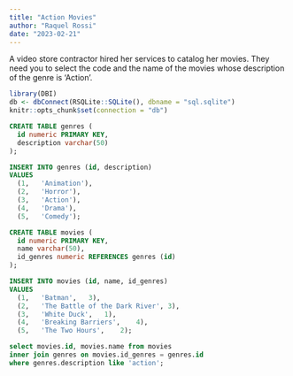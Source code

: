 ```yaml
---
title: "Action Movies"
author: "Raquel Rossi"
date: "2023-02-21"
---
```


A video store contractor hired her services to catalog her movies. They need you to select the code and the name of the movies whose description of the genre is 'Action'.

```r

library(DBI)
db <- dbConnect(RSQLite::SQLite(), dbname = "sql.sqlite")
knitr::opts_chunk$set(connection = "db")

```

```sql

CREATE TABLE genres (
  id numeric PRIMARY KEY,
  description varchar(50)
);

```

```sql

INSERT INTO genres (id, description)
VALUES
  (1,	'Animation'),
  (2,	'Horror'),
  (3,	'Action'),
  (4,	'Drama'),
  (5,	'Comedy');

```

```sql

CREATE TABLE movies (
  id numeric PRIMARY KEY,
  name varchar(50),
  id_genres numeric REFERENCES genres (id)
);

```

```sql

INSERT INTO movies (id, name, id_genres)
VALUES
  (1,	'Batman',	3),
  (2,	'The Battle of the Dark River',	3),
  (3,	'White Duck',	1),
  (4,	'Breaking Barriers',	4),
  (5,	'The Two Hours',	2);

```

```sql

select movies.id, movies.name from movies
inner join genres on movies.id_genres = genres.id
where genres.description like 'action';

```
